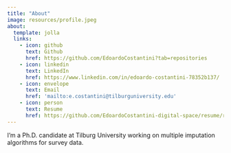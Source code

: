```yaml
---
title: "About"
image: resources/profile.jpeg
about:
  template: jolla
  links:
    - icon: github
      text: Github
      href: https://github.com/EdoardoCostantini?tab=repositories
    - icon: linkedin
      text: LinkedIn
      href: https://www.linkedin.com/in/edoardo-costantini-78352b137/
    - icon: envelope
      text: Email
      href: 'mailto:e.costantini@tilburguniversity.edu'
    - icon: person
      text: Resume
      href: https://github.com/EdoardoCostantini-digital-space/resume/raw/master/pdf/resume.pdf
---
```


I'm a Ph.D. candidate at Tilburg University working on multiple imputation algorithms for survey data.